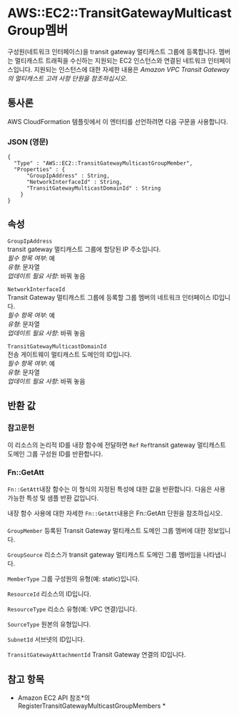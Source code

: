 # AWS::EC2::TransitGatewayMulticastGroup멤버

구성원(네트워크 인터페이스)을 transit gateway 멀티캐스트 그룹에 등록합니다. 멤버는 멀티캐스트 트래픽을 수신하는 지원되는 EC2 인스턴스와 연결된 네트워크 인터페이스입니다. 지원되는 인스턴스에 대한 자세한 내용은 _Amazon VPC Transit Gateway의 멀티캐스트 고려 사항 단원을 참조하십시오_.

## 통사론

AWS CloudFormation 템플릿에서 이 엔터티를 선언하려면 다음 구문을 사용합니다.

### JSON (영문)

```
{
  "Type" : "AWS::EC2::TransitGatewayMulticastGroupMember",
  "Properties" : {
      "GroupIpAddress" : String,
      "NetworkInterfaceId" : String,
      "TransitGatewayMulticastDomainId" : String
    }
}
```

## 속성

`GroupIpAddress`  
transit gateway 멀티캐스트 그룹에 할당된 IP 주소입니다.  
_필수 항목 여부_: 예  
_유형_: 문자열  
_업데이트 필요 사항_: 바꿔 놓음

`NetworkInterfaceId`  
Transit Gateway 멀티캐스트 그룹에 등록할 그룹 멤버의 네트워크 인터페이스 ID입니다.  
_필수 항목 여부_: 예  
_유형_: 문자열  
_업데이트 필요 사항_: 바꿔 놓음

`TransitGatewayMulticastDomainId`  
전송 게이트웨이 멀티캐스트 도메인의 ID입니다.  
_필수 항목 여부_: 예  
_유형_: 문자열  
_업데이트 필요 사항_: 바꿔 놓음

## 반환 값

### 참고문헌

이 리소스의 논리적 ID를 내장 함수에 전달하면 `Ref` `Ref`transit gateway 멀티캐스트 도메인 그룹 구성원 ID를 반환합니다.

### Fn::GetAtt

`Fn::GetAtt`내장 함수는 이 형식의 지정된 특성에 대한 값을 반환합니다. 다음은 사용 가능한 특성 및 샘플 반환 값입니다.

내장 함수 사용에 대한 자세한 `Fn::GetAtt`내용은 Fn::GetAtt 단원을 참조하십시오.

####

`GroupMember` 등록된 Transit Gateway 멀티캐스트 도메인 그룹 멤버에 대한 정보입니다.

`GroupSource` 리소스가 transit gateway 멀티캐스트 도메인 그룹 멤버임을 나타냅니다.

`MemberType` 그룹 구성원의 유형(예: static)입니다.

`ResourceId` 리소스의 ID입니다.

`ResourceType` 리소스 유형(예: VPC 연결)입니다.

`SourceType` 원본의 유형입니다.

`SubnetId` 서브넷의 ID입니다.

`TransitGatewayAttachmentId` Transit Gateway 연결의 ID입니다.

## 참고 항목

- Amazon EC2 API 참조*의 RegisterTransitGatewayMulticastGroupMembers *
